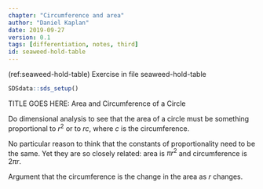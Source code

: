 ```yaml
---
chapter: "Circumference and area"
author: "Daniel Kaplan"
date: 2019-09-27 
version: 0.1
tags: [differentiation, notes, third]
id: seaweed-hold-table 
---
```


(ref:seaweed-hold-table) Exercise in file seaweed-hold-table

```r
SDSdata::sds_setup()
```

TITLE GOES HERE: Area and Circumference of a Circle

Do dimensional analysis to see that the area of a circle must be something proportional to $r^2$ or to $r c$, where $c$ is the circumference.

No particular reason to think that the constants of proportionality need to be the same. Yet they are so closely related: area is $\pi r^2$ and circumference is $2 \pi r$.

Argument that the circumference is the change in the area as $r$ changes.